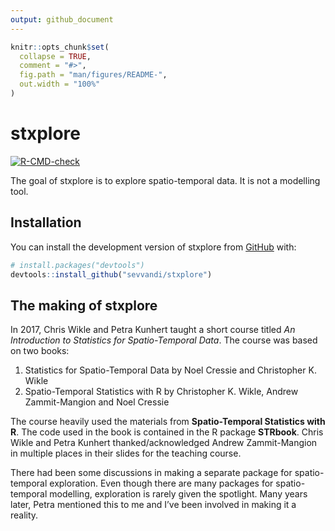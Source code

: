 ```yaml
---
output: github_document
---
```


<!-- README.md is generated from README.Rmd. Please edit that file -->

```r
knitr::opts_chunk$set(
  collapse = TRUE,
  comment = "#>",
  fig.path = "man/figures/README-",
  out.width = "100%"
)
```

# stxplore
<!-- badges: start -->
  [![R-CMD-check](https://github.com/sevvandi/stxplore/actions/workflows/R-CMD-check.yaml/badge.svg)](https://github.com/sevvandi/stxplore/actions/workflows/R-CMD-check.yaml)
  <!-- badges: end -->

The goal of stxplore is to explore spatio-temporal data. It is not a modelling tool. 

## Installation

You can install the development version of stxplore from [GitHub](https://github.com/) with:

``` r
# install.packages("devtools")
devtools::install_github("sevvandi/stxplore")
```

## The making of stxplore
In 2017,  Chris Wikle and Petra Kunhert taught a short course titled *An Introduction to Statistics for Spatio-Temporal Data*.  The course was based on two books:

1. Statistics for Spatio-Temporal Data by Noel Cressie and Christopher K. Wikle
2. Spatio-Temporal Statistics with R by Christopher K. Wikle, Andrew Zammit-Mangion and Noel Cressie

The course heavily used the materials from **Spatio-Temporal Statistics with R**. The code used in the book is contained in the R package **STRbook**.  Chris Wikle and Petra Kunhert thanked/acknowledged Andrew Zammit-Mangion in multiple places in their slides for the teaching course. 

There had been some discussions in making a separate package for spatio-temporal exploration. Even though there are many packages for spatio-temporal modelling, exploration is rarely given the spotlight. Many years later, Petra mentioned this to me and I've been involved in making it a reality. 



<!-- ## Example -->

<!-- This is a basic example which shows you how to solve a common problem: -->

<!-- ```{r example} -->
<!-- library(stxplore) -->
<!-- ## basic example code -->
<!-- ``` -->

<!-- To do -->
